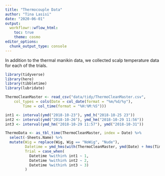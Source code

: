 ```yaml
---
title: "Thermocouple Data"
author: "Tina Lasisi"
date: "2020-06-01"
output: 
  workflowr::wflow_html:
    toc: true
    theme: cosmo
editor_options:
  chunk_output_type: console
---
```


In addition to the thermal manikin data, we collected scalp temperature data for each of the trials.

```r

library(tidyverse)
library(here)
library(tibbletime)
library(lubridate)

ThermoCleanMaster <- read_csv("data/tidy/ThermoCleanMaster.csv", 
    col_types = cols(Date = col_date(format = "%m/%d/%y"), 
        Time = col_time(format = "%H:%M:%S")))

int1 <- interval(ymd("2018-10-23"), ymd_h("2018-10-25 23"))
int2 <- interval(ymd("2018-10-26"), ymd_hm("2018-10-29 11:56"))
int3 <- interval(ymd_hm("2018-10-29 11:57"), ymd("2018-10-31"))

ThermoData <- as_tbl_time(ThermoCleanMaster, index = Date) %>%
  select(-Sheets.Name) %>%
  mutate(Wig = replace(Wig, Wig == "NoWig", "Nude"),
         Datetime = ymd_hms(with(ThermoCleanMaster, ymd(Date) + hms(Time))),
         Trial = case_when(
           Datetime %within% int1 ~ 1,
           Datetime %within% int2 ~ 2,
           Datetime %within% int3 ~ 3)
         ) 
  
  

```

